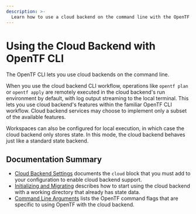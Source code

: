 ```yaml
---
description: >-
  Learn how to use a cloud backend on the command line with the OpenTF CLI.
---
```


# Using the Cloud Backend with OpenTF CLI

The OpenTF CLI lets you use cloud backends on the command line.

When you use the cloud backend CLI workflow, operations like `opentf plan` or `opentf apply` are remotely executed in the cloud backend's run environment by default, with log output streaming to the local terminal. This lets you use cloud backend's features within the familiar OpenTF CLI workflow. Cloud backend services may choose to implement only a subset of the available features.

Workspaces can also be configured for local execution, in which case the cloud backend only stores state. In this mode, the cloud backend behaves just like a standard state backend.

## Documentation Summary

- [Cloud Backend Settings](/docs/cli/cloud/settings) documents the `cloud` block that you must add to your configuration to enable cloud backend support.
- [Initializing and Migrating](/docs/cli/cloud/migrating) describes
  how to start using the cloud backend with a working directory that already has state data.
- [Command Line Arguments](/docs/cli/cloud/command-line-arguments) lists the OpenTF command flags that are specific to using OpenTF with the cloud backend.
